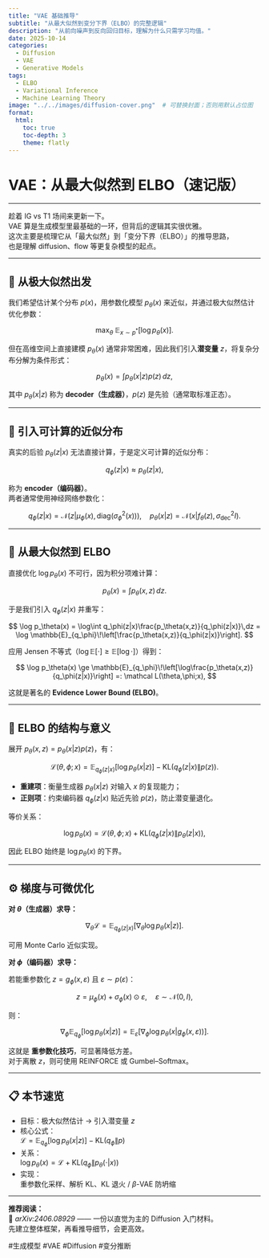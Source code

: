 ```yaml
---
title: "VAE 基础推导"
subtitle: "从最大似然到变分下界（ELBO）的完整逻辑"
description: "从前向噪声到反向回归目标，理解为什么只需学习均值。"
date: 2025-10-14
categories:
  - Diffusion
  - VAE
  - Generative Models
tags:
  - ELBO
  - Variational Inference
  - Machine Learning Theory
image: "../../images/diffusion-cover.png"  # 可替换封面；否则用默认占位图
format:
  html:
    toc: true
    toc-depth: 3
    theme: flatly
---
```


# VAE：从最大似然到 ELBO（速记版）

---

趁着 IG vs T1 场间来更新一下。  
VAE 算是生成模型里最基础的一环，但背后的逻辑其实很优雅。  
这次主要是梳理它从「最大似然」到「变分下界（ELBO）」的推导思路，  
也是理解 diffusion、flow 等更复杂模型的起点。

---

## 🎯 从极大似然出发

我们希望估计某个分布 $p(x)$，用参数化模型 $p_\theta(x)$ 来近似，并通过极大似然估计优化参数：

$$
\max_\theta \ \mathbb{E}_{x\sim p^*}[\log p_\theta(x)].
$$

但在高维空间上直接建模 $p_\theta(x)$ 通常非常困难，因此我们引入**潜变量** $z$，将复杂分布分解为条件形式：

$$
p_\theta(x)=\int p_\theta(x|z)p(z)\,dz,
$$

其中 $p_\theta(x|z)$ 称为 **decoder（生成器）**，$p(z)$ 是先验（通常取标准正态）。

---

## 🧩 引入可计算的近似分布

真实的后验 $p_\theta(z|x)$ 无法直接计算，于是定义可计算的近似分布：

$$
q_\phi(z|x) \approx p_\theta(z|x),
$$

称为 **encoder（编码器）**。  
两者通常使用神经网络参数化：

$$
q_\phi(z|x)=\mathcal N(z|\mu_\phi(x),\mathrm{diag}(\sigma_\phi^2(x))), \quad
p_\theta(x|z)=\mathcal N(x|f_\theta(z),\sigma_{\text{dec}}^2 I).
$$

---

## 🧮 从最大似然到 ELBO

直接优化 $\log p_\theta(x)$ 不可行，因为积分项难计算：

$$
p_\theta(x)=\int p_\theta(x,z)\,dz.
$$

于是我们引入 $q_\phi(z|x)$ 并重写：

$$
\log p_\theta(x)
= \log\int q_\phi(z|x)\frac{p_\theta(x,z)}{q_\phi(z|x)}\,dz
= \log \mathbb{E}_{q_\phi}\!\left[\frac{p_\theta(x,z)}{q_\phi(z|x)}\right].
$$

应用 Jensen 不等式（$\log \mathbb{E}[\cdot] \ge \mathbb{E}[\log\cdot]$）得到：

$$
\log p_\theta(x)
\ge \mathbb{E}_{q_\phi}\!\left[\log\frac{p_\theta(x,z)}{q_\phi(z|x)}\right]
=: \mathcal L(\theta,\phi;x),
$$

这就是著名的 **Evidence Lower Bound (ELBO)**。

---

## 🧠 ELBO 的结构与意义

展开 $p_\theta(x,z)=p_\theta(x|z)p(z)$，有：

$$
\mathcal L(\theta,\phi;x)
= \mathbb{E}_{q_\phi(z|x)}[\log p_\theta(x|z)]
- \mathrm{KL}(q_\phi(z|x)\|p(z)).
$$

- **重建项**：衡量生成器 $p_\theta(x|z)$ 对输入 $x$ 的复现能力；
- **正则项**：约束编码器 $q_\phi(z|x)$ 贴近先验 $p(z)$，防止潜变量退化。

等价关系：

$$
\log p_\theta(x)
= \mathcal L(\theta,\phi;x)
+ \mathrm{KL}(q_\phi(z|x)\|p_\theta(z|x)),
$$

因此 ELBO 始终是 $\log p_\theta(x)$ 的下界。

---

## ⚙️ 梯度与可微优化

**对 $\theta$（生成器）求导：**

$$
\nabla_\theta \mathcal L
= \mathbb{E}_{q_\phi(z|x)}[\nabla_\theta \log p_\theta(x|z)].
$$

可用 Monte Carlo 近似实现。

**对 $\phi$（编码器）求导：**

若能重参数化 $z=g_\phi(x,\varepsilon)$ 且 $\varepsilon\sim p(\varepsilon)$：

$$
z=\mu_\phi(x)+\sigma_\phi(x)\odot\varepsilon,\quad \varepsilon\sim\mathcal N(0,I),
$$

则：

$$
\nabla_\phi \mathbb{E}_{q_\phi}[\log p_\theta(x|z)]
= \mathbb{E}_\varepsilon[\nabla_\phi \log p_\theta(x|g_\phi(x,\varepsilon))].
$$

这就是 **重参数化技巧**，可显著降低方差。  
对于离散 $z$，则可使用 REINFORCE 或 Gumbel–Softmax。

---

## 📋 本节速览

- 目标：极大似然估计 → 引入潜变量 $z$  
- 核心公式：  
  $\mathcal L = \mathbb{E}_{q_\phi}[\log p_\theta(x|z)] - \mathrm{KL}(q_\phi\|p)$  
- 关系：  
  $\log p_\theta(x) = \mathcal L + \mathrm{KL}(q_\phi\|p_\theta(\cdot|x))$  
- 实现：  
  重参数化采样、解析 KL、KL 退火 / $\beta$-VAE 防坍缩  

---

**推荐阅读：**  
📖 *arXiv:2406.08929* —— 一份以直觉为主的 Diffusion 入门材料。  
先建立整体框架，再看推导细节，会更高效。  

#生成模型 #VAE #Diffusion #变分推断
